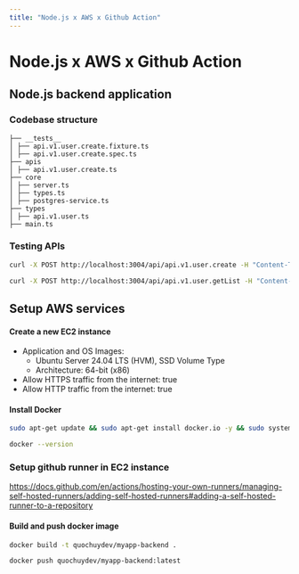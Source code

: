 ```yaml
---
title: "Node.js x AWS x Github Action"
---
```

# Node.js x AWS x Github Action

## Node.js backend application

### Codebase structure

```
├── __tests__
│ ├── api.v1.user.create.fixture.ts
│ ├── api.v1.user.create.spec.ts
├── apis
│ ├── api.v1.user.create.ts
├── core
│ ├── server.ts
│ ├── types.ts
│ ├── postgres-service.ts
├── types
│ ├── api.v1.user.ts
├── main.ts
```

### Testing APIs

```sh
curl -X POST http://localhost:3004/api/api.v1.user.create -H "Content-Type: application/json" -d '{"name":"name" }'

curl -X POST http://localhost:3004/api/api.v1.user.getList -H "Content-Type: application/json" -d '{"q":"name"}'
```

## Setup AWS services

#### Create a new EC2 instance

- Application and OS Images:
  - Ubuntu Server 24.04 LTS (HVM), SSD Volume Type
  - Architecture: 64-bit (x86)
- Allow HTTPS traffic from the internet: true
- Allow HTTP traffic from the internet: true

#### Install Docker

```sh
sudo apt-get update && sudo apt-get install docker.io -y && sudo systemctl start docker && sudo chmod 666 /var/run/docker.sock &&sudo systemctl enable docker

docker --version
```

### Setup github runner in EC2 instance

https://docs.github.com/en/actions/hosting-your-own-runners/managing-self-hosted-runners/adding-self-hosted-runners#adding-a-self-hosted-runner-to-a-repository

#### Build and push docker image

```sh
docker build -t quochuydev/myapp-backend .

docker push quochuydev/myapp-backend:latest
```
